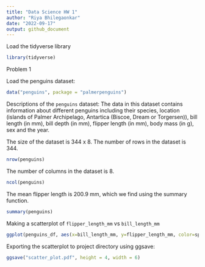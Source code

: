 ```yaml
---
title: "Data Science HW 1"
author: "Riya Bhilegaonkar"
date: "2022-09-17"
output: github_document
---
```


Load the tidyverse library
```r
library(tidyverse)
```

Problem 1

Load the penguins dataset:

```r
data("penguins", package = "palmerpenguins")
```

Descriptions of the `penguins` dataset:
The data in this dataset contains information about different penguins including their species, location (islands of Palmer Archipelago, Antartica (Biscoe, Dream or Torgersen)), bill length (in mm), bill depth (in mm), flipper length (in mm), body mass (in g), sex and the year.

The size of the dataset is 344 x 8.
The number of rows in the dataset is 344.
```r
nrow(penguins)
```

The number of columns in the dataset is 8.
```r
ncol(penguins)
```

The mean flipper length is 200.9 mm, which we find using the summary function.
```r
summary(penguins)
```

Making a scatterplot of `flipper_length_mm` vs `bill_length_mm`
```r
ggplot(penguins_df, aes(x=bill_length_mm, y=flipper_length_mm, color=species)) + geom_point()
```

Exporting the scatterplot to project directory using ggsave:
```r
ggsave("scatter_plot.pdf", height = 4, width = 6)
```

